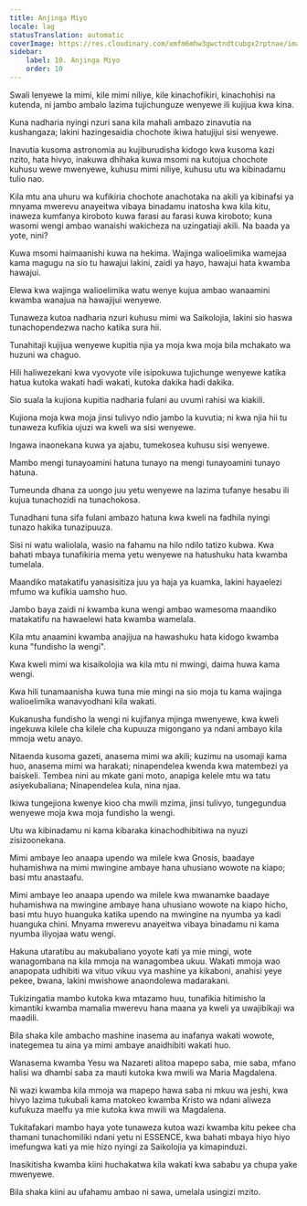 ```yaml
---
title: Anjinga Miyo
locale: lag
statusTranslation: automatic
coverImage: https://res.cloudinary.com/xmfm6mhw3gwctndtcubgx2rptnae/image/upload/v1741354419/small_cover_la_gran_rebelion_28716e29d2.webp
sidebar:
    label: 10. Anjinga Miyo
    order: 10
---
```

Swali lenyewe la mimi, kile mimi niliye, kile kinachofikiri, kinachohisi na kutenda, ni jambo ambalo lazima tujichunguze wenyewe ili kujijua kwa kina.

Kuna nadharia nyingi nzuri sana kila mahali ambazo zinavutia na kushangaza; lakini hazingesaidia chochote ikiwa hatujijui sisi wenyewe.

Inavutia kusoma astronomia au kujiburudisha kidogo kwa kusoma kazi nzito, hata hivyo, inakuwa dhihaka kuwa msomi na kutojua chochote kuhusu wewe mwenyewe, kuhusu mimi niliye, kuhusu utu wa kibinadamu tulio nao.

Kila mtu ana uhuru wa kufikiria chochote anachotaka na akili ya kibinafsi ya mnyama mwerevu anayeitwa vibaya binadamu inatosha kwa kila kitu, inaweza kumfanya kiroboto kuwa farasi au farasi kuwa kiroboto; kuna wasomi wengi ambao wanaishi wakicheza na uzingatiaji akili. Na baada ya yote, nini?

Kuwa msomi haimaanishi kuwa na hekima. Wajinga walioelimika wamejaa kama magugu na sio tu hawajui lakini, zaidi ya hayo, hawajui hata kwamba hawajui.

Elewa kwa wajinga walioelimika watu wenye kujua ambao wanaamini kwamba wanajua na hawajijui wenyewe.

Tunaweza kutoa nadharia nzuri kuhusu mimi wa Saikolojia, lakini sio haswa tunachopendezwa nacho katika sura hii.

Tunahitaji kujijua wenyewe kupitia njia ya moja kwa moja bila mchakato wa huzuni wa chaguo.

Hili haliwezekani kwa vyovyote vile isipokuwa tujichunge wenyewe katika hatua kutoka wakati hadi wakati, kutoka dakika hadi dakika.

Sio suala la kujiona kupitia nadharia fulani au uvumi rahisi wa kiakili.

Kujiona moja kwa moja jinsi tulivyo ndio jambo la kuvutia; ni kwa njia hii tu tunaweza kufikia ujuzi wa kweli wa sisi wenyewe.

Ingawa inaonekana kuwa ya ajabu, tumekosea kuhusu sisi wenyewe.

Mambo mengi tunayoamini hatuna tunayo na mengi tunayoamini tunayo hatuna.

Tumeunda dhana za uongo juu yetu wenyewe na lazima tufanye hesabu ili kujua tunachozidi na tunachokosa.

Tunadhani tuna sifa fulani ambazo hatuna kwa kweli na fadhila nyingi tunazo hakika tunazipuuza.

Sisi ni watu waliolala, wasio na fahamu na hilo ndilo tatizo kubwa. Kwa bahati mbaya tunafikiria mema yetu wenyewe na hatushuku hata kwamba tumelala.

Maandiko matakatifu yanasisitiza juu ya haja ya kuamka, lakini hayaelezi mfumo wa kufikia uamsho huo.

Jambo baya zaidi ni kwamba kuna wengi ambao wamesoma maandiko matakatifu na hawaelewi hata kwamba wamelala.

Kila mtu anaamini kwamba anajijua na hawashuku hata kidogo kwamba kuna "fundisho la wengi".

Kwa kweli mimi wa kisaikolojia wa kila mtu ni mwingi, daima huwa kama wengi.

Kwa hili tunamaanisha kuwa tuna mie mingi na sio moja tu kama wajinga walioelimika wanavyodhani kila wakati.

Kukanusha fundisho la wengi ni kujifanya mjinga mwenyewe, kwa kweli ingekuwa kilele cha kilele cha kupuuza migongano ya ndani ambayo kila mmoja wetu anayo.

Nitaenda kusoma gazeti, anasema mimi wa akili; kuzimu na usomaji kama huo, anasema mimi wa harakati; ninapendelea kwenda kwa matembezi ya baiskeli. Tembea nini au mkate gani moto, anapiga kelele mtu wa tatu asiyekubaliana; Ninapendelea kula, nina njaa.

Ikiwa tungejiona kwenye kioo cha mwili mzima, jinsi tulivyo, tungegundua wenyewe moja kwa moja fundisho la wengi.

Utu wa kibinadamu ni kama kibaraka kinachodhibitiwa na nyuzi zisizoonekana.

Mimi ambaye leo anaapa upendo wa milele kwa Gnosis, baadaye huhamishwa na mimi mwingine ambaye hana uhusiano wowote na kiapo; basi mtu anastaafu.

Mimi ambaye leo anaapa upendo wa milele kwa mwanamke baadaye huhamishwa na mwingine ambaye hana uhusiano wowote na kiapo hicho, basi mtu huyo huanguka katika upendo na mwingine na nyumba ya kadi huanguka chini. Mnyama mwerevu anayeitwa vibaya binadamu ni kama nyumba iliyojaa watu wengi.

Hakuna utaratibu au makubaliano yoyote kati ya mie mingi, wote wanagombana na kila mmoja na wanagombea ukuu. Wakati mmoja wao anapopata udhibiti wa vituo vikuu vya mashine ya kikaboni, anahisi yeye pekee, bwana, lakini mwishowe anaondolewa madarakani.

Tukizingatia mambo kutoka kwa mtazamo huu, tunafikia hitimisho la kimantiki kwamba mamalia mwerevu hana maana ya kweli ya uwajibikaji wa maadili.

Bila shaka kile ambacho mashine inasema au inafanya wakati wowote, inategemea tu aina ya mimi ambaye anaidhibiti wakati huo.

Wanasema kwamba Yesu wa Nazareti alitoa mapepo saba, mie saba, mfano halisi wa dhambi saba za mauti kutoka kwa mwili wa Maria Magdalena.

Ni wazi kwamba kila mmoja wa mapepo hawa saba ni mkuu wa jeshi, kwa hivyo lazima tukubali kama matokeo kwamba Kristo wa ndani aliweza kufukuza maelfu ya mie kutoka kwa mwili wa Magdalena.

Tukitafakari mambo haya yote tunaweza kutoa wazi kwamba kitu pekee cha thamani tunachomiliki ndani yetu ni ESSENCE, kwa bahati mbaya hiyo hiyo imefungwa kati ya mie hizo nyingi za Saikolojia ya kimapinduzi.

Inasikitisha kwamba kiini huchakatwa kila wakati kwa sababu ya chupa yake mwenyewe.

Bila shaka kiini au ufahamu ambao ni sawa, umelala usingizi mzito.

